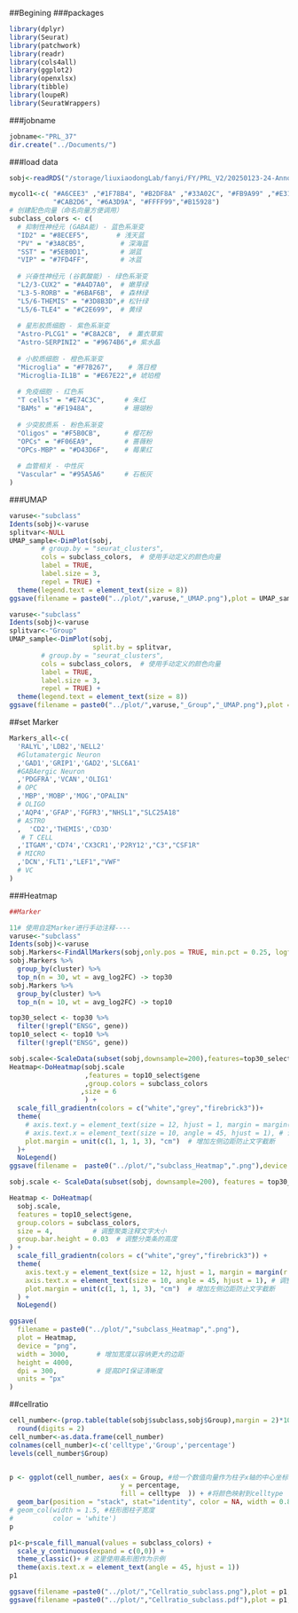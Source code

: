##Begining 
###packages

```r
library(dplyr)
library(Seurat)
library(patchwork)
library(readr)
library(cols4all)
library(ggplot2)
library(openxlsx)
library(tibble)
library(loupeR)
library(SeuratWrappers)
```

###jobname

```r
jobname<-"PRL_37"
dir.create("../Documents/")
```


###load data

```r
sobj<-readRDS("/storage/liuxiaodongLab/fanyi/FY/PRL_V2/20250123-24-Annotation-third-MNN/Documents/sobj_3rd_cleaned.rds")
```

```r
mycol1<-c( "#A6CEE3" ,"#1F78B4", "#B2DF8A" ,"#33A02C", "#FB9A99" ,"#E31A1C", "#FDBF6F" ,"#FF7F00" ,
           "#CAB2D6", "#6A3D9A", "#FFFF99","#B15928")
# 创建配色向量（命名向量方便调用）
subclass_colors <- c(
  # 抑制性神经元 (GABA能) - 蓝色系渐变
  "ID2" = "#8ECEF5",       # 浅天蓝
  "PV" = "#3A8CB5",         # 深海蓝
  "SST" = "#5EB0D1",        # 湖蓝
  "VIP" = "#7FD4FF",        # 冰蓝
  
  # 兴奋性神经元 (谷氨酸能) - 绿色系渐变
  "L2/3-CUX2" = "#A4D7A0",  # 嫩芽绿
  "L3-5-RORB" = "#6BAF6B",  # 森林绿
  "L5/6-THEMIS" = "#3D8B3D",# 松针绿
  "L5/6-TLE4" = "#C2E699",  # 黄绿
  
  # 星形胶质细胞 - 紫色系渐变
  "Astro-PLCG1" = "#C8A2C8",  # 薰衣草紫
  "Astro-SERPINI2" = "#9674B6",# 紫水晶
  
  # 小胶质细胞 - 橙色系渐变
  "Microglia" = "#F7B267",    # 落日橙
  "Microglia-IL1B" = "#E67E22",# 琥珀橙
  
  # 免疫细胞 - 红色系
  "T cells" = "#E74C3C",     # 朱红
  "BAMs" = "#F1948A",        # 珊瑚粉
  
  # 少突胶质系 - 粉色系渐变
  "Oligos" = "#F5B0CB",      # 樱花粉
  "OPCs" = "#F06EA9",        # 蔷薇粉
  "OPCs-MBP" = "#D43D6F",    # 莓果红
  
  # 血管相关 - 中性灰
  "Vascular" = "#95A5A6"     # 石板灰
)


```

###UMAP
```r
varuse<-"subclass"
Idents(sobj)<-varuse
splitvar<-NULL
UMAP_sample<-DimPlot(sobj,
        # group.by = "seurat_clusters",
        cols = subclass_colors,  # 使用手动定义的颜色向量
        label = TRUE,
        label.size = 3,
        repel = TRUE) +
  theme(legend.text = element_text(size = 8))
ggsave(filename = paste0("../plot/",varuse,"_UMAP.png"),plot = UMAP_sample,device = "png",width=2500,height = 2000,dpi = 400,units = "px")
```

```r
varuse<-"subclass"
Idents(sobj)<-varuse
splitvar<-"Group"
UMAP_sample<-DimPlot(sobj,
                     split.by = splitvar,
        # group.by = "seurat_clusters",
        cols = subclass_colors,  # 使用手动定义的颜色向量
        label = TRUE,
        label.size = 3,
        repel = TRUE) +
  theme(legend.text = element_text(size = 8))
ggsave(filename = paste0("../plot/",varuse,"_Group","_UMAP.png"),plot = UMAP_sample,device = "png",width=4500,height = 2000,dpi = 500,units = "px")
```
##set Marker
```r
Markers_all<-c(
  'RALYL','LDB2','NELL2'
  #Glutamatergic Neuron	
  ,'GAD1','GRIP1','GAD2','SLC6A1'
  #GABAergic Neuron	
  ,'PDGFRA','VCAN','OLIG1'
  # OPC
  ,'MBP','MOBP','MOG',"OPALIN"
  # OLIGO
  ,'AQP4','GFAP','FGFR3',"NHSL1","SLC25A18"
  # ASTRO
  ,  'CD2','THEMIS','CD3D'
   # T CELL
  ,'ITGAM','CD74','CX3CR1','P2RY12',"C3","CSF1R"
  # MICRO 
  ,'DCN','FLT1',"LEF1","VWF"
  # VC
)
```


###Heatmap
```r
##Marker

11# 使用自定Marker进行手动注释----
varuse<-"subclass"
Idents(sobj)<-varuse
sobj.Markers<-FindAllMarkers(sobj,only.pos = TRUE, min.pct = 0.25, logfc.threshold = 0.25)
sobj.Markers %>%
  group_by(cluster) %>%
  top_n(n = 30, wt = avg_log2FC) -> top30
sobj.Markers %>%
  group_by(cluster) %>%
  top_n(n = 10, wt = avg_log2FC) -> top10
```

```r
top30_select <- top30 %>%
  filter(!grepl("ENSG", gene))
top10_select <- top10 %>%
  filter(!grepl("ENSG", gene))
```


```r
sobj.scale<-ScaleData(subset(sobj,downsample=200),features=top30_select$gene)
Heatmap<-DoHeatmap(sobj.scale
                   ,features = top10_select$gene
                   ,group.colors = subclass_colors
                  ,size = 6
                   ) + 
  scale_fill_gradientn(colors = c("white","grey","firebrick3"))+
  theme(
    # axis.text.y = element_text(size = 12, hjust = 1, margin = margin(r = 15)), # 基因名右对齐并增加右侧边距
    # axis.text.x = element_text(size = 10, angle = 45, hjust = 1), # 调整样本名角度防止重叠
    plot.margin = unit(c(1, 1, 1, 3), "cm")  # 增加左侧边距防止文字截断
  )+
  NoLegend()
ggsave(filename =  paste0("../plot/","subclass_Heatmap",".png"),device = "png",width=3000,height = 4000,dpi = 200,units = "px")
```

```r
sobj.scale <- ScaleData(subset(sobj, downsample=200), features = top30_select$gene)

Heatmap <- DoHeatmap(
  sobj.scale,
  features = top10_select$gene,
  group.colors = subclass_colors,
  size = 4,          # 调整聚类注释文字大小
  group.bar.height = 0.03  # 调整分类条的高度
) + 
  scale_fill_gradientn(colors = c("white","grey","firebrick3")) +
  theme(
    axis.text.y = element_text(size = 12, hjust = 1, margin = margin(r = 15)), # 基因名右对齐并增加右侧边距
    axis.text.x = element_text(size = 10, angle = 45, hjust = 1), # 调整样本名角度防止重叠
    plot.margin = unit(c(1, 1, 1, 3), "cm")  # 增加左侧边距防止文字截断
  ) +
  NoLegend()

ggsave(
  filename = paste0("../plot/","subclass_Heatmap",".png"),
  plot = Heatmap,
  device = "png",
  width = 3000,       # 增加宽度以容纳更大的边距
  height = 4000,
  dpi = 300,          # 提高DPI保证清晰度
  units = "px"
)
```

##cellratio
```r
cell_number<-(prop.table(table(sobj$subclass,sobj$Group),margin = 2)*100)%>%
  round(digits = 2)
cell_number<-as.data.frame(cell_number)
colnames(cell_number)<-c('celltype','Group','percentage')
levels(cell_number$Group)


p <- ggplot(cell_number, aes(x = Group, #给一个数值向量作为柱子x轴的中心坐标
                            y = percentage,
                            fill = celltype  )) + #将颜色映射到celltype
  geom_bar(position = "stack", stat="identity", color = NA, width = 0.8)
# geom_col(width = 1.5, #柱形图柱子宽度
#          color = 'white') 
p

p1<-p+scale_fill_manual(values = subclass_colors) +
  scale_y_continuous(expand = c(0,0)) +
  theme_classic()+ # 这里使用条形图作为示例
  theme(axis.text.x = element_text(angle = 45, hjust = 1))
p1

ggsave(filename =paste0("../plot/","Cellratio_subclass.png"),plot = p1,device = "png",width=2500,height = 2500,dpi = 300,units = "px" )
ggsave(filename =paste0("../plot/","Cellratio_subclass.pdf"),plot = p1,device = "pdf",width=2500,height = 2500,dpi = 300,units = "px" )
```
